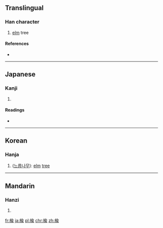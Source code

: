 {{also|榆}}
==Translingual==

===Han character===
{{Han char|rn=75|rad=木|as=09|sn=13|four=|canj=木人一女 (DOMV)}}

# [[elm]] tree

====References====
* {{Han ref|kx=0540.120|dkj=15153|hdz=21253.010|uh=6961|ud=26977}}

----

==Japanese==

===Kanji===
{{ja-kanji|grade=|rs=木09}}

# {{defn|lang=ja|sort=木09}}

====Readings====
* {{ja-readings|on=[[ゆ]] (yu)|kun=[[にれ]] (nire)}}

----

==Korean==

===Hanja===
{{ko-hanja|hangeul=[[유]]|eumhun=|rv=yu|mr=yu|y=yu}}

# ([[느릅나무]]): [[elm]] [[tree]] 

----

==Mandarin==

===Hanzi===
{{cmn-hanzi|pin=[[yú]] ([[yu2]])|wg=yü<sup>2</sup>}}

# {{defn|lang=cmn|sort=木09}}

[[fr:楡]]
[[ja:楡]]
[[pl:楡]]
[[chr:楡]]
[[zh:楡]]